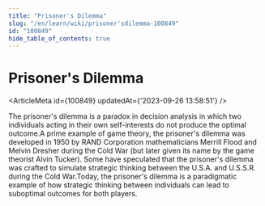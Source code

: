 ```yaml
---
title: "Prisoner's Dilemma"
slug: "/en/learn/wiki/prisoner'sdilemma-100849"
id: "100849"
hide_table_of_contents: true
---
```



# Prisoner's Dilemma

<ArticleMeta id={100849} updatedAt={'2023-09-26 13:58:51'} />
<div className='border-solid border-b border-t-0 my-4 border-[var(--ifm-color-gray-300)]' />

The prisoner's dilemma is a paradox in decision analysis in which two individuals acting in their own self-interests do not produce the optimal outcome.A prime example of game theory, the prisoner's dilemma was developed in 1950 by RAND Corporation mathematicians Merrill Flood and Melvin Dresher during the Cold War (but later given its name by the game theorist Alvin Tucker). Some have speculated that the prisoner's dilemma was crafted to simulate strategic thinking between the U.S.A. and U.S.S.R. during the Cold War.Today, the prisoner's dilemma is a paradigmatic example of how strategic thinking between individuals can lead to suboptimal outcomes for both players.

